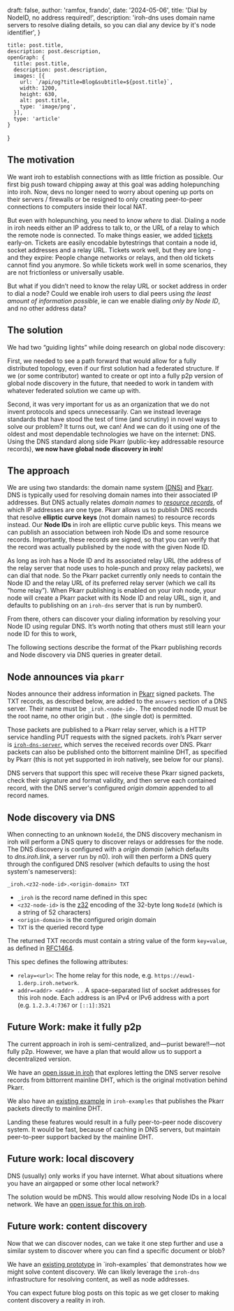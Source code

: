 

  draft: false,
  author: 'ramfox, frando',
  date: '2024-05-06',
  title: 'Dial by NodeID, no address required!',
  description: 'iroh-dns uses domain name servers to resolve dialing details, so you can dial any device by it\'s node identifier',
}

    title: post.title,
    description: post.description,
    openGraph: {
      title: post.title,
      description: post.description,
      images: [{
        url: `/api/og?title=Blog&subtitle=${post.title}`,
        width: 1200,
        height: 630,
        alt: post.title,
        type: 'image/png',
      }],
      type: 'article'
    }
}


## The motivation

We want iroh to establish connections with as little friction as possible. Our first big push toward chipping away at this goal was adding holepunching into iroh. Now, devs no longer need to worry about opening up ports on their servers / firewalls or be resigned to only creating peer-to-peer connections to computers inside their local NAT.

But even with holepunching, you need to know *where* to dial. Dialing a node in iroh needs either an IP address to talk to, or the URL of a relay to which the remote node is connected. To make things easier, we added [tickets](/docs/concepts/tickets) early-on. Tickets are easily encodable bytestrings that contain a node id, socket addresses and a relay URL. Tickets work well, but they are long - and they expire: People change networks or relays, and then old tickets cannot find you anymore. So while tickets work well in some scenarios, they are not frictionless or universally usable.

But what if you didn’t need to know the relay URL or socket address in order to dial a node? Could we enable iroh users to dial peers using _the least amount of information possible_, ie can we enable dialing _only by Node ID_, and no other address data?

## The solution

We had two “guiding lights” while doing research on global node discovery:

First, we needed to see a path forward that would allow for a fully distributed topology, even if our first solution had a federated structure. If we (or some contributor) wanted to create or opt into a fully p2p version of global node discovery in the future, that needed to work in tandem with whatever federated solution we came up with.

Second, it was very important for us as an organization that we do not invent protocols and specs unnecessarily. Can we instead leverage standards that have stood the test of time (and scrutiny) in novel ways to solve our problem? It turns out, we can! And we can do it using one of the oldest and most dependable technologies we have on the internet: DNS. Using the DNS standard along side Pkarr (public-key addressable resource records), **we now have global node discovery in iroh**!

## The approach

We are using two standards: the domain name system [(DNS)](https://datatracker.ietf.org/doc/html/rfc1035) and [Pkarr](https://app.pkarr.org/). DNS is typically used for resolving domain names into their associated IP addresses. But DNS actually relates _domain names_ to [_resource records_](https://datatracker.ietf.org/doc/html/rfc1035#section-3.2), of which IP addresses are one type. Pkarr allows us to publish DNS records that resolve **elliptic curve keys** (not domain names) to resource records instead. Our **Node IDs** in iroh are elliptic curve public keys. This means we can publish an association between iroh Node IDs and some resource records. Importantly, these records are signed, so that you can verify that the record was actually published by the node with the given Node ID.

As long as iroh has a Node ID and its associated relay URL (the address of the relay server that node uses to hole-punch and proxy relay packets), we can dial that node. So the Pkarr packet currently only needs to contain the Node ID and the relay URL of its preferred relay server (which we call its “home relay”). When Pkarr publishing is enabled on your iroh node, your node will create a Pkarr packet with its Node ID and relay URL, sign it, and defaults to publishing on an  `iroh-dns` server that is run by number0.

From there, others can discover your dialing information by resolving your Node ID using regular DNS. It’s worth noting that others must still learn your node ID for this to work,

The following sections describe the format of the Pkarr publishing records and Node discovery via DNS queries in greater detail.

## Node announces via `pkarr`

<div className='not-prose mb-5'>
  <MotionCanvasDynamic src='/motion-canvas/Publishing.project.js' />
</div>

Nodes announce their address information in [Pkarr](https://github.com/Nuhvi/pkarr/) signed packets. The TXT records, as described below, are added to the `answers` section of a DNS server. Their name must be `_iroh.<node-id>.` The encoded node ID must be the root name, no other origin but `.` (the single dot) is permitted.

Those packets are published to a Pkarr relay server, which is a HTTP service handling PUT requests with the signed packets. iroh’s Pkarr server is [`iroh-dns-server`](https://crates.io/crates/iroh-dns-server), which serves the received records over DNS. Pkarr packets can also be published onto the bittorrent mainline DHT, as specified by Pkarr (this is not yet supported in iroh natively, see below for our plans).

DNS servers that support this spec will receive these Pkarr signed packets, check their signature and format validity, and then serve each contained record, with the DNS server's configured *origin domain* appended to all record names.

## Node discovery via DNS

<div className='not-prose mb-5'>
  <MotionCanvasDynamic src='/motion-canvas/Discovery.project.js' />
</div>

When connecting to an unknown `NodeId`, the DNS discovery mechanism in iroh will perform a DNS query to discover relays or addresses for the node. The DNS discovery is configured with a *origin domain* (which defaults to *dns.iroh.link*, a server run by n0). iroh will then perform a DNS query through the configured DNS resolver (which defaults to using the host system's nameservers):

`_iroh.<z32-node-id>.<origin-domain> TXT`

- `_iroh` is the record name defined in this spec
- `<z32-node-id>` is the [z32](https://crates.io/crates/z32) encoding of the 32-byte long `NodeId` (which is a string of 52 characters)
- `<origin-domain>` is the configured origin domain
- `TXT` is the queried record type

The returned TXT records must contain a string value of the form `key=value`, as defined in [RFC1464](https://www.rfc-editor.org/rfc/rfc1464).

This spec defines the following attributes:

- `relay=<url>`: The home relay for this node, e.g. `https://euw1-1.derp.iroh.network`.
- `addr=<addr> <addr> ..` A space-separated list of socket addresses for this iroh node. Each address is an IPv4 or IPv6 address with a port (e.g. `1.2.3.4:7367` or `[::1]:3521`

## Future Work: make it fully p2p

The current approach in iroh is semi-centralized, and—purist beware!!—not fully p2p. However, we have a plan that would allow us to support a decentralized version.

We have an [open issue in iroh](https://github.com/n0-computer/iroh/issues/1425) that explores letting the DNS server resolve records from bittorrent mainline DHT, which is the original motivation behind Pkarr.

We also have an [existing example](https://github.com/n0-computer/iroh-examples/tree/main/iroh-pkarr-naming-system) in `iroh-examples` that publishes the Pkarr packets directly to mainline DHT.

Landing these features would result in a fully peer-to-peer node discovery system. It would be fast, because of caching in DNS servers, but maintain peer-to-peer support backed by the mainline DHT.

## Future work: local discovery

DNS (usually) only works if you have internet. What about situations where you have an airgapped or some other local network?

The solution would be mDNS. This would allow resolving Node IDs in a local network. We have an [open issue for this on iroh](https://github.com/n0-computer/iroh/issues/990).

## Future work: content discovery

Now that we can discover nodes, can we take it one step further and use a similar system to discover where you can find a specific document or blob?

We have an [existing prototype]([https://github.com/n0-computer/iroh-examples/blob/main/content-discovery](https://github.com/n0-computer/iroh-examples/blob/main/content-discovery/README.md)) in `iroh-examples` that demonstrates how we might solve content discovery. We can likely leverage the `iroh-dns` infrastructure for resolving content, as well as node addresses.

You can expect future blog posts on this topic as we get closer to making content discovery a reality in iroh.
